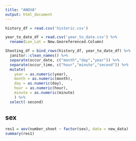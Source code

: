 ```yaml
---
title: "ANOVA"
output: html_document
---
```

```r
history_df = read.csv('historic.csv')

year_to_date_df = read.csv('year_to_date.csv') %>% 
  rename(Lon_Lat = New.Georeferenced.Column)
```

```r
Shooting_df = bind_rows(history_df, year_to_date_df) %>% 
  janitor::clean_names() %>% 
  separate(occur_date, c("month","day","year")) %>% 
  separate(occur_time, c("hour","minute","second")) %>% 
  mutate(
    year = as.numeric(year), 
    month = as.numeric(month),
    day = as.numeric(day),
    hour = as.numeric(hour),
    minute = as.numeric(minute)
    ) %>% 
  select(-second)

```

## sex

```r
res1 = aov(number_shoot ~ factor(sex), data = new_data)
summary(res1)
```
